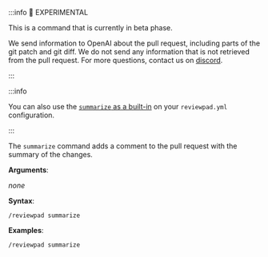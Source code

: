 :::info 🧪 EXPERIMENTAL

This is a command that is currently in beta phase.

We send information to OpenAI about the pull request, including parts of the git patch and git diff.
We do not send any information that is not retrieved from the pull request.
For more questions, contact us on [discord](https://reviewpad.com/discord).

:::

:::info

You can also use the [`summarize` as a built-in](/guides/built-ins/#summarize) on your `reviewpad.yml` configuration.

:::

The `summarize` command adds a comment to the pull request with the summary of the changes.

**Arguments**:

_none_

**Syntax**:

```shell
/reviewpad summarize
```

**Examples**:

```shell
/reviewpad summarize
```

